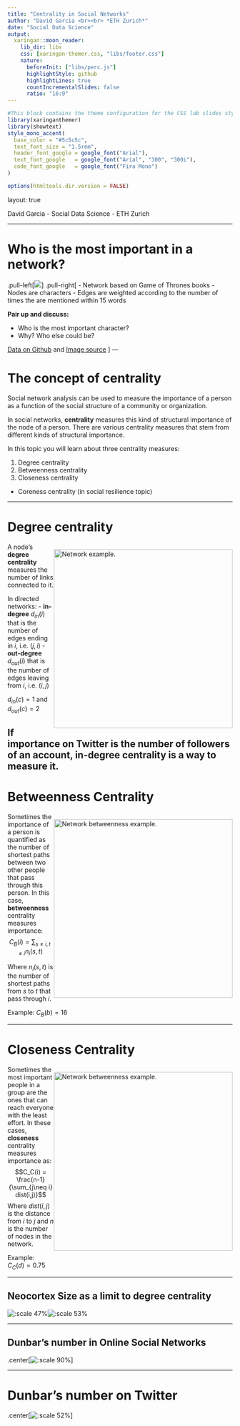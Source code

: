 ```yaml
---
title: "Centrality in Social Networks"
author: "David Garcia <br><br> *ETH Zurich*"
date: "Social Data Science"
output:
  xaringan::moon_reader:
    lib_dir: libs 
    css: [xaringan-themer.css, "libs/footer.css"]
    nature:
      beforeInit: ["libs/perc.js"]
      highlightStyle: github
      highlightLines: true
      countIncrementalSlides: false
      ratio: "16:9"
---
```



```r
#This block contains the theme configuration for the CSS lab slides style
library(xaringanthemer)
library(showtext)
style_mono_accent(
  base_color = "#5c5c5c",
  text_font_size = "1.5rem",
  header_font_google = google_font("Arial"),
  text_font_google   = google_font("Arial", "300", "300i"),
  code_font_google   = google_font("Fira Mono")
)
```

```r
options(htmltools.dir.version = FALSE)
```

layout: true

<div class="my-footer"><span>David Garcia - Social Data Science - ETH Zurich</span></div> 

---

# Who is the most important in a network?

.pull-left[![](GOT.png)]
.pull-right[
- Network based on Game of Thrones books
- Nodes are characters
- Edges are weighted according to the number of times the are mentioned within 15 words

**Pair up and discuss:**

- Who is the most important character?
- Why? Who else could be?


[Data on Github](https://github.com/mathbeveridge/asoiaf) and [Image source](https://predictivehacks.com/social-network-analysis-of-game-of-thrones/)
]
---

# The concept of centrality

Social network analysis can be used to measure the importance of a person as a function of the social structure of a community or organization. 

In social networks, **centrality** measures this kind of structural importance of the node of a person. There are various centrality measures that stem from different kinds of structural importance. 

In this topic you will learn about three centrality measures:

1. Degree centrality
2. Betweenness centrality
3. Closeness centrality

+ Coreness centrality (in social resilience topic)

---

# Degree centrality

<div style="float:right">
<img src="networkDirected.png" alt="Network example." width=400px/>  
</div>

A node's **degree centrality** measures the number of links connected to it. 

In directed networks:
- **in-degree** $d_{in}(i)$ that is the number of edges ending in $i$, i.e. $(j,i)$ 
- **out-degree** $d_{out}(i)$ that is the number of edges leaving from $i$, i.e. $(i,j)$

$d_{in}(c) = 1$ and $d_{out}(c) = 2$

If importance on Twitter is the number of followers of an account, in-degree centrality is a way to measure it.
---

# Betweenness Centrality

<div style="float:right">
<img src="undirNetworkBtw.png" alt="Network betweenness example." width=400px/>  
</div>

Sometimes the importance of a person is quantified as the number of shortest paths between two other people that pass through this person. In this case, **betweenness** centrality measures importance:
$$C_B(i) = \sum_{s \neq i, t \neq i} n_i(s,t)$$

Where $n_i(s,t)$ is the number of shortest paths from $s$ to $t$ that pass through $i$.

Example: $C_B(b) = 16$

---

# Closeness Centrality

<div style="float:right">
<img src="undirNetworkBtw.png" alt="Network betweenness example." width=400px/>  
</div>

Sometimes the most important people in a group are the ones that can reach everyone with the least effort. In these cases, **closeness** centrality measures importance as:
$$C_C(i) = \frac{n-1}{\sum_{j\neq i} dist(i,j)}$$
Where $dist(i, j)$ is the distance from $i$ to $j$ and $n$ is the number of nodes in the network. 

Example: $C_C(d)=0.75$

---


## Neocortex Size as a limit to degree centrality

![:scale 47%](Neocortex.png)![:scale 53%](Dunbar.png)

---


## Dunbar's number in Online Social Networks

.center[![:scale 90%](DunbarB.jpeg)]


---


# Dunbar's number on Twitter

.center[![:scale 52%](Dunbar2.png)]

